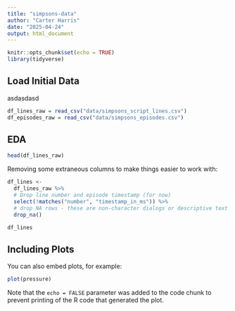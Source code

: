 ```yaml
---
title: "simpsons-data"
author: "Carter Harris"
date: "2025-04-24"
output: html_document
---
```


```r
knitr::opts_chunk$set(echo = TRUE)
library(tidyverse)
```

## Load Initial Data

asdasdasd

```r
df_lines_raw = read_csv("data/simpsons_script_lines.csv")
df_episodes_raw = read_csv("data/simpsons_episodes.csv")
```

## EDA

```r
head(df_lines_raw)
```

Removing some extraneous columns to make things easier to work with:

```r
df_lines <-
  df_lines_raw %>%
  # Drop line number and episode timestamp (for now)
  select(!matches("number", "timestamp_in_ms")) %>% 
  # drop NA rows - these are non-character dialogs or descriptive text
  drop_na()

df_lines
```

## Including Plots

You can also embed plots, for example:

```r
plot(pressure)
```

Note that the `echo = FALSE` parameter was added to the code chunk to prevent printing of the R code that generated the plot.
